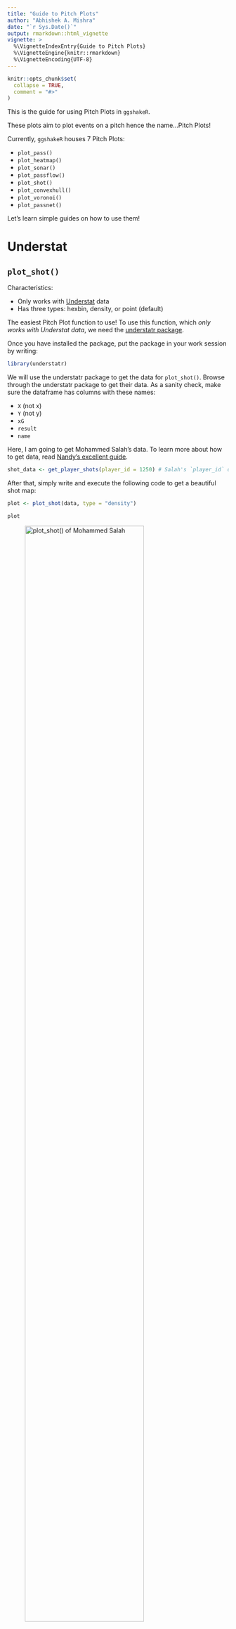 ```yaml
---
title: "Guide to Pitch Plots"
author: "Abhishek A. Mishra"
date: "`r Sys.Date()`"
output: rmarkdown::html_vignette
vignette: >
  %\VignetteIndexEntry{Guide to Pitch Plots}
  %\VignetteEngine{knitr::rmarkdown}
  %\VignetteEncoding{UTF-8}
---
```


```r
knitr::opts_chunk$set(
  collapse = TRUE,
  comment = "#>"
)
```

This is the guide for using Pitch Plots in `ggshakeR`.

These plots aim to plot events on a pitch hence the name...Pitch Plots!

Currently, `ggshakeR` houses 7 Pitch Plots:

-   `plot_pass()`
-   `plot_heatmap()`
-   `plot_sonar()`
-   `plot_passflow()`
-   `plot_shot()`
-   `plot_convexhull()`
-   `plot_voronoi()`
-   `plot_passnet()`

Let's learn simple guides on how to use them!

# Understat

## `plot_shot()`

Characteristics:

-   Only works with [Understat](https://understat.com/) data
-   Has three types: hexbin, density, or point (default)

The easiest Pitch Plot function to use! To use this function, which *only works with Understat data*, we need the [understatr package](https://github.com/ewenme/understatr).

Once you have installed the package, put the package in your work session by writing:

```r
library(understatr)
```

We will use the understatr package to get the data for `plot_shot()`. Browse through the understatr package to get their data. As a sanity check, make sure the dataframe has columns with these names:

-   `X` (not x)
-   `Y` (not y)
-   `xG`
-   `result`
-   `name`

Here, I am going to get Mohammed Salah's data. To learn more about how to get data, read [Nandy's excellent guide](https://sagnikdas1.medium.com/tabguide-1-making-shot-maps-1c030f08393e).

```r
shot_data <- get_player_shots(player_id = 1250) # Salah's `player_id` on Understat is `1250`
```

After that, simply write and execute the following code to get a beautiful shot map:

```r
plot <- plot_shot(data, type = "density")

plot
```

![plot_shot() of Mohammed Salah](../man/figures/plot_shot.png){width="80%"}

An additional feature is provided through a couple of other arguments within the function in the form of **highlight_goals** and **average_location**. Use them by toggling between *TRUE* and *FALSE*.

```r
plot <- plot_shot(shot_data, highlight_goals = TRUE, average_location = FALSE)
plot
```

Note that, you can write *"hexbin"*, *"density"*, and *"point"* to get three different types of shot maps. However, the **highlight_goals** parameter only works for point shot maps. Try it out!

# Opta & StatsBomb

## `plot_sonar()`, `plot_heatmap()`, `plot_pass()` & `plot_passflow()`

These three functions are quite similar in what they require.

-   `plot_sonar()` gives you a pass sonar
-   `plot_heatmap()` gives you a heat map on the pitch
-   `plot_pass()` gives you all the passes on the pitch
-   `plot_passflow()` gives you a pass flow map on the pitch

Here are some key things to know:

-   `plot_sonar()`, `plot_pass()` and `plot_passflow()` expect passing data

-   All three functions require the data to have at minimum four columns named: **x, y, finalX, finalY**

-   All three functions work on either Opta or Statsbomb data

-   All three functions need a minimum of 4 columns named:

    -   `x` (indicates starting x location)
    -   `y` (indicates starting y location)
    -   `finalX` (indicates ending x location for passes)
    -   `finalY` (indicates ending y location for passes)

Let's first get some data! You can either import you data or use [Statsbomb's open free dataset](https://github.com/statsbomb/open-data)

In this example, I'll be using StatsBomb's Messi Data for La Liga 2014/15:

```r
library(StatsBombR)

Comp <- FreeCompetitions() %>%
  filter(competition_id == 11 & season_name == "2014/2015")
Matches <- FreeMatches(Comp)
StatsBombData <- StatsBombFreeEvents(MatchesDF = Matches, Parallel = TRUE)
plotting_data  <- allclean(StatsBombData)
```

Before plotting, I am going to rename my columns:

```r
plotting_data <- plotting_data %>%
  rename("x" = "location.x",
         "y" = "location.y",
         "finalX" = "pass.end_location.x",
         "finalY" = "pass.end_location.y")
```

Sweet, let's plot!

### `plot_heatmap()`

For the heat map, we simply select our columns and plot! **Type** options include *bin*, *hex*, *density* and *jdp*. Note that we don't specify **data_type** since the default is set to "statsbomb", so we can simply write this:

```r
heat_data <- plotting_data %>%
  select(x, y, finalX, finalY)

heatPlot <- plot_heatmap(data = heat_data, type = "bin")

heatPlot
```

![plot_heatmap() of all of La Liga's events in 2014/15](../man/figures/plot_heatmap.png){width="80%"}

### `plot_sonar()`

For the pass sonar, we're going to a bit more data cleaning. I don't want everybody's passing sonar - that's redundant!

For our purposes, I want Jordi Alba's passing sonar. First, let me get all passes from Jordi Alba:

```r
plotting_data_alba  <- plotting_data %>%
  filter(type.name == "Pass" & team.name == "Barcelona" & player.name == "Jordi Alba Ramos")
```

Now I can construct a pass sonar! Default **data_type** is set to *"statsbomb"*, so here we can simply write:

```r
sonarPlot <- plot_sonar(data = plotting_data_alba)

sonarPlot
```

![plot_sonar() of all of Jordi Alba's passes from 2014/15](../man/figures/plot_sonar.png){width="80%"}

### `plot_pass()`

We can create a pass map of all of Jordi Alba's passes during a particular match by using the `plot_pass()` function. 

```r
plotting_data_alba_single <- plotting_data_alba %>%
  filter(match_id == 70264)

passPlot <- plot_pass(data = plotting_data_alba_single, 
                      progressive_pass = TRUE, type = "all")
passPlot
```

![plot_pass() of all of Jordi Alba's passes from a match in 2014/15](../man/figures/plot_pass.png){width="80%"}

### `plot_passflow()`

Since we already have Jordi Alba's passes, we can just construct the pass flow like this:

```r
passflowPlot <- plot_passflow(data = plotting_data_alba)

passflowPlot
```

![plot_passflow() of all of Jordi Alba's passes from 2014/15](../man/figures/plot_passflow.png){width="80%"}

## `plot_convexhull()`

This function allows the user to use event data to plot the convex hulls of multiple or a single player. It works on both Opta and StatsBomb data and requires the following columns:

-   `x`
-   `y`
-   `finalX`
-   `finalY`
-   `playerId` (Player name's)

Let us plot using the data set we already have.

```r
unique(plotting_data$match_id) # Find all match ID's from the data set

convexPlot <- plotting_data %>%
  filter(match_id == 266631,
         team.name == "Barcelona") %>%
  plot_convexhull()

convexPlot
```

![plot_convexhull() of FC Barcelona players from a match](../man/figures/Convexhull.png){width="80%"}

Note that we do not need to pass any parameters to the function here as the data set has already been specified and the default **data_type** is set to *"statsbomb"*. If using Opta data, set the **data_type** as such. Manipulate the data set as per your needs and use-case. You can also plot a single player convex hull by filtering for the specific name in the pipe before applying the function. You can also alter the title and colors as you wish by using the relevant parameters. 

Here is an example:

```r
convexPlot <- plotting_data %>%
  filter(match_id == 266631,
         player.name == "Jordi Alba Ramos") %>%
  plot_convexhull(color = "#41ab5d", title_plot = "Jordi Alba Convex Hull")

convexPlot
```

![plot_convexhull() of all of Jordi Alba's passes from a match](../man/figures/Convexhull_JordiAlba.png){width="80%"}

## `plot_voronoi()`

This function allows the user to use event data to plot the voronoi plot of a set of points.
It works on both Opta and StatsBomb data and requires the following columns:

-   `x`
-   `y`

Let us plot using the data set we already have. First, we'll get a summarized
data set of players and their mean positions.

```r
finalData <- plotting_data %>%
  filter(team.name == "Barcelona") %>%
  group_by(player.name) %>%
  summarise_at(vars(x, y, minute), list(name = mean), na.rm = TRUE) %>%
  na.omit() %>%
  rename("x" = "x_name") %>%
  rename("y" = "y_name")
```

After that, we can simply use the voronoi plot function:

```r
plotVoronoi <- plot_voronoi(finalData)
plotVoronoi
```

![plot_voronoi() of FC Barcelona players and their mean positions](../man/figures/plot_voronoi.png){width="80%"}

A note to remember, the voronoi plot works *best* when you have a summarized
set of points. 

For example, to see something like all of the start locations of
a player's passes, you would use convexhull() while to see how the team's mean
position for each player, you would use voronoi()

Note that we do not need to pass any parameters to the function here as the data set has already been specified and the default **data_type** is set to *"statsbomb"*. If using Opta data, set the **data_type** as such. 

Manipulate the data set as per your needs and use-case. You can also fill the
voronoi plots based on the values. You will need the fill value as another column.
As usual, you can use piping to apply the function directly all in one line.

As an example, we will show EPV values calculated through `calculate_epv()`.

```r
threatData <- calculate_epv(plotting_data)
```

Once we have that, we will repeat the same code as before with a small change:

```r
finalData <- threatData %>%
  filter(team.name == "Barcelona") %>%
  group_by(player.name) %>%
  filter(EPVStart != -1) %>% #Getting rid of -1 as that as how we identify null values
  #We get the mean and sum of these three columns
  summarise_at(vars(x, y, EPVStart), list(name = mean, sum), na.rm = TRUE) %>%
  na.omit() %>%
  rename("x" = "x_name") %>%
  rename("y" = "y_name") %>%
  rename("EPV_Start" =  "EPVStart_fn1") #Renaming the relevant columns

#Plot voronoi plot

plotVoronoi <- plot_voronoi(data = finalData, 
                            voro_fill = "EPV_Start", 
                            title_plot = "Barcelona Voronoi Diagram")
plotVoronoi
```

![plot_voronoi() of FC Barcelona players and their mean positions with EPV](../man/figures/plot_voronoi_fill.png){width="80%"}

## `plot_passnet()`

This function allows users to plot pass networks of a team in a particular match using event data from StatsBomb and Opta. Here we will be demonstrating how to use this function with both data types.

### StatsBomb

Plotting a pass network with StatsBomb data is pretty simple. All you need is a standard StatsBomb data set with the 4 coordinate columns being renamed to `x`, `y`, `finalX` and `finalY`, in line with what we have done for all other functions so far. We select a specific match and then plot away!

```r
unique(plotting_data$match_id) # Find all match ID's from the data set

passnetPlot <- plotting_data %>%
  filter(match_id == 266631) %>%
  plot_passnet(team_name = "Barcelona")

passnetPlot
```

![plot_passnet() of FC Barcelona in a match](../man/figures/SB_Passnet.png){width="80%"}

**team_name** is the one parameter that needs to be used here, as the all other parameters have been set to their default. Work with different colors using the **scale_color** parameter, different stats using **scale_stat**, flip the plot's orientation using **flip** and alter the subtitle with **subtitle_plot** if you wish to do so!

### Opta

Using `plot_passnet()` with Opta data is a bit more complicated. But fear not! We will be guiding you through the entire process so that you get the hang of it. Firstly you need an Opta data set. We created a data set to perfectly mimic an Opta data set and it is available within the package for your use. Call it by running:

```r
optadata <- ggshakeR::SampleEventData
```

Now that you have your data set, let us see which columns we require for our function:

-   `x`
-   `y`
-   `finalX`
-   `finalY`
-   `minute`
-   `playerId` (Player name's)
-   `teamId` (Team name's)
-   `outcome` (Outcome of the pass)
-   `type` (Type of event)

Note that the *playerId* and *teamId* columns need to contain player and team **names**. The data set in our hands only contains their relevant Id's. Let us fix that and transform the data set into one that will be accepted by our function.

```r
optadata <- optadata %>%
  mutate(teamId = case_when(teamId == 2151 ~ "Team 1",
                            teamId == 3070 ~ "Team 2")) %>%
  mutate(playerId = case_when(playerId == "1" ~ "Cameron",
                              playerId == "2" ~ "Sahaj",
                              playerId == "3" ~ "Trevor",
                              playerId == "4" ~ "Jolene",
                              playerId == "5" ~ "David",
                              playerId == "6" ~ "Marcus",
                              playerId == "7" ~ "Ryo",
                              playerId == "8" ~ "Anthony",
                              playerId == "9" ~ "Aabid",
                              playerId == "10" ~ "Kylian",
                              playerId == "11" ~ "Harry",
                              playerId == "12" ~ "Victor",
                              playerId == "13" ~ "Jesse",
                              playerId == "14" ~ "Borges",
                              playerId == "15" ~ "Miguel",
                              playerId == "16" ~ "Alex",
                              playerId == "17" ~ "Abdul",
                              playerId == "18" ~ "Eric",
                              playerId == "19" ~ "Marten",
                              playerId == "20" ~ "Robert",
                              playerId == "21" ~ "Lionel",
                              playerId == "22" ~ "Dean",
                              playerId == "23" ~ "Aaron ",
                              playerId == "24" ~ "Benjamin",
                              playerId == "25" ~ "Diego",
                              playerId == "26" ~ "Abhishek",
                              playerId == "27" ~ "Samuel",
                              playerId == "28" ~ "Edward",
                              playerId == "29" ~ "Malik",
                              playerId == "30" ~ "Albert",
                              playerId == "31" ~ "Paul",
                              playerId == "32" ~ "Smith",
                              playerId == "33" ~ "Seth",
                              playerId == "34" ~ "Mohammed",
                              playerId == "35" ~ "Eder",
                              playerId == "36" ~ "Adam",
                              playerId == "37" ~ "Harsh",
                              playerId == "38" ~ "Jorge",
                              playerId == "39" ~ "Zak",
                              playerId == "40" ~ "Brandon"))
```

Here we have used the `case_when()` function to link the player and team Id's to the relevant names. There is still some work left to do.

```r
optadata <- optadata %>%
  rename(finalX = endX,
         finalY = endY)
```

We have cleaned up our data set. It is now ready to be used in the function.

**It is important to note that these steps might not be necessary for all data sets. This is only to make sure that we are following the correct format for the function. A data set with these exact column names and column type specifications will work within the function without any errors.**

Let us now plot. 

```r
passnetPlot <- plot_passnet(data = optadata, data_type = "opta", 
                            team_name = "Team 1", scale_stat = "EPV", 
                            scale_color = "#fec44f", flip = TRUE)

passnetPlot
```

![plot_passnet() using opta data](../man/figures/Opta_Passnet.png){width="80%"}

# Contributors

There are a few people to credit with helping in the creation of the pitch plot functions.

The design for `plot_sonar()` is inspired by the pass compass plot designed by [e.](https://twitter.com/barcanumbers) Part of the sonar production code is also credited to [Eliot McKinley](https://twitter.com/etmckinley).

Credit to [Joe Gallagher](https://twitter.com/joedgallagher) and his excellent package [soccermatics](https://github.com/JoGall/soccermatics) for the code used for data wrangling in the `plot_passnet()` function.